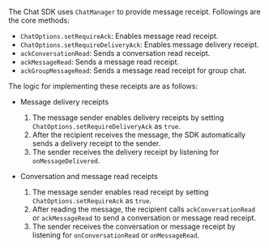 <PlatformWrapper platform="android">

The Chat SDK uses `ChatManager` to provide message receipt. Followings are the core methods:

- `ChatOptions.setRequireAck`: Enables message read receipt.
- `ChatOptions.setRequireDeliveryAck`: Enables message delivery receipt.
- `ackConversationRead`: Sends a conversation read receipt.
- `ackMessageRead`: Sends a message read receipt.
- `ackGroupMessageRead`: Sends a message read receipt for group chat.

The logic for implementing these receipts are as follows:

- Message delivery receipts

  1. The message sender enables delivery receipts by setting `ChatOptions.setRequireDeliveryAck` as `true`.
  2. After the recipient receives the message, the SDK automatically sends a delivery receipt to the sender.
  3. The sender receives the delivery receipt by listening for `onMessageDelivered`.

- Conversation and message read receipts

  1. The message sender enables read receipt by setting `ChatOptions.setRequireAck` as `true`.
  2. After reading the message, the recipient calls `ackConversationRead` or `ackMessageRead` to send a conversation or message read receipt.
  3. The sender receives the conversation or message receipt by listening for `onConversationRead` or `onMessageRead`.


</PlatformWrapper>